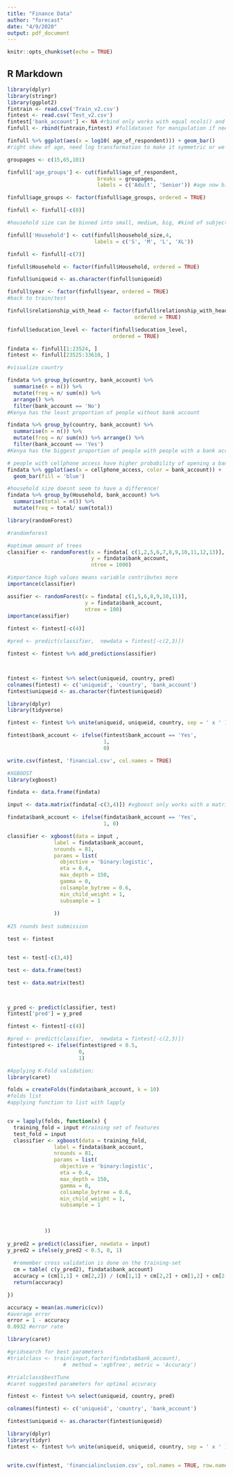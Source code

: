 ---
title: "Finance Data"
author: "forecast"
date: "4/9/2020"
output: pdf_document
---

```{r setup, include=FALSE}
knitr::opts_chunk$set(echo = TRUE)
```

## R Markdown
```{r}
library(dplyr)
library(stringr)
library(ggplot2)
fintrain <- read.csv('Train_v2.csv') 
fintest <- read.csv('Test_v2.csv')
fintest['bank_account'] <- NA #rbind only works with equal ncols() and same colnames()
finfull <- rbind(fintrain,fintest) #fulldataset for manipulation if needed

```


```{r}
finfull %>% ggplot(aes(x = log10( age_of_respondent))) + geom_bar()
#right skew of age, need log transformation to make it symmetric or we can categorize them for our model

groupages <- c(15,65,101)

finfull['age_groups'] <- cut(finfull$age_of_respondent, 
                             breaks = groupages, 
                             labels = c('Adult', 'Senior')) #age now binned into ordinal category

finfull$age_groups <- factor(finfull$age_groups, ordered = TRUE) 

finfull <- finfull[-c(8)]

#household size can be binned into small, medium, big, #kind of subjective but worth trying

finfull['Household'] <- cut(finfull$household_size,4, 
                            labels = c('S', 'M', 'L', 'XL'))

finfull <- finfull[-c(7)]

finfull$Household <- factor(finfull$Household, ordered = TRUE)

finfull$uniqueid <- as.character(finfull$uniqueid)

finfull$year <- factor(finfull$year, ordered = TRUE)
#back to train/test

finfull$relationship_with_head <- factor(finfull$relationship_with_head,
                                         ordered = TRUE)

finfull$education_level <- factor(finfull$education_level, 
                                  ordered = TRUE)

findata <- finfull[1:23524, ]
fintest <- finfull[23525:33610, ]
```


```{r}

#visualize country

findata %>% group_by(country, bank_account) %>% 
  summarise(n = n()) %>% 
  mutate(freq = n/ sum(n)) %>% 
  arrange() %>% 
  filter(bank_account == 'No') 
#Kenya has the least proportion of people without bank account

findata %>% group_by(country, bank_account) %>% 
  summarise(n = n()) %>% 
  mutate(freq = n/ sum(n)) %>% arrange() %>% 
  filter(bank_account == 'Yes')
#Kenya has the biggest proportion of people with people with a bank account
```


```{r}

# people with cellphone access have higher probability of opening a bank account?
findata %>% ggplot(aes(x = cellphone_access, color = bank_account)) + 
  geom_bar(fill = 'blue')

#household size doesnt seem to have a difference! 
findata %>% group_by(Household, bank_account) %>% 
  summarise(total = n()) %>%
  mutate(freq = total/ sum(total))


```



```{r eval=FALSE, include=FALSE}

library(randomForest)

#randomforest

#optimum amount of trees
classifier <- randomForest(x = findata[ c(1,2,5,6,7,8,9,10,11,12,13)], 
                           y = findata$bank_account, 
                           ntree = 1000)

#importance high values means variable contributes more
importance(classifier)

assifier <- randomForest(x = findata[ c(1,5,6,8,9,10,11)], 
                         y = findata$bank_account, 
                         ntree = 100)
importance(assifier)
  
fintest <- fintest[-c(4)]

#pred <- predict(classifier,  newdata = fintest[-c(2,3)])

fintest <- fintest %>% add_predictions(assifier)



fintest <- fintest %>% select(uniqueid, country, pred)
colnames(fintest) <- c('uniqueid', 'country', 'bank_account')
fintest$uniqueid <- as.character(fintest$uniqueid)

library(dplyr)
library(tidyverse)

fintest <- fintest %>% unite(uniqueid, uniqueid, country, sep = ' x ' )

fintest$bank_account <- ifelse(fintest$bank_account == 'Yes',
                               1, 
                               0)

write.csv(fintest, 'financial.csv', col.names = TRUE)
```




```{r eval=TRUE, include=TRUE}

#XGBOOST
library(xgboost)

findata <- data.frame(findata)

input <- data.matrix(findata[-c(3,4)]) #xgboost only works with a matrix

findata$bank_account <- ifelse(findata$bank_account == 'Yes',
                               1, 0)
```

```{r eval=FALSE, include=TRUE}
classifier <- xgboost(data = input , 
               label = findata$bank_account, 
               nrounds = 81,
               params = list(
                 objective = 'binary:logistic',
                 eta = 0.4,
                 max_depth = 150,
                 gamma = 0,
                 colsample_bytree = 0.6,
                 min_child_weight = 1,
                 subsample = 1
                 
               ))
               
#25 rounds best submission
```


```{r eval=FALSE, include=TRUE  }




test <- fintest


test <- test[-c(3,4)]

test <- data.frame(test)

test <- data.matrix(test)



y_pred <- predict(classifier, test)
fintest['pred'] = y_pred

fintest <- fintest[-c(4)]

#pred <- predict(classifier,  newdata = fintest[-c(2,3)])
fintest$pred <- ifelse(fintest$pred < 0.5,
                       0, 
                       1)

```


```{r eval=FALSE, warning=FALSE, include=TRUE}
#Applying K-Fold validation:
library(caret)

folds = createFolds(findata$bank_account, k = 10)
#folds list
#applying function to list with lapply


cv = lapply(folds, function(x) {
  training_fold = input #training set of features
  test_fold = input
  classifier <- xgboost(data = training_fold, 
               label = findata$bank_account, 
               nrounds = 81,
               params = list(
                 objective = 'binary:logistic',
                 eta = 0.4,
                 max_depth = 150,
                 gamma = 0,
                 colsample_bytree = 0.6,
                 min_child_weight = 1,
                 subsample = 1
                 
                 
                 
            ))
              
y_pred2 = predict(classifier, newdata = input)
y_pred2 = ifelse(y_pred2 < 0.5, 0, 1)
  
  #remember cross validation is done on the training-set
  cm = table( c(y_pred2), findata$bank_account)
  accuracy = (cm[1,1] + cm[2,2]) / (cm[1,1] + cm[2,2] + cm[1,2] + cm[2,1])
  return(accuracy)

})


```

```{r eval=FALSE, include=TRUE }

accuracy = mean(as.numeric(cv))
#average error
error = 1 - accuracy 
0.0932 #error rate

library(caret)

#gridsearch for best parameters
#trialclass <- train(input,factor(findata$bank_account), 
                  #  method = 'xgbTree', metric = 'Accuracy')

#trialclass$bestTune
#caret suggested parameters for optimal accuracy

fintest <- fintest %>% select(uniqueid, country, pred)

colnames(fintest) <- c('uniqueid', 'country', 'bank_account')

fintest$uniqueid <- as.character(fintest$uniqueid)  

library(dplyr)
library(tidyr)
fintest <- fintest %>% unite(uniqueid, uniqueid, country, sep = ' x ' )


write.csv(fintest, 'financialinclusion.csv', col.names = TRUE, row.names = FALSE )
```

